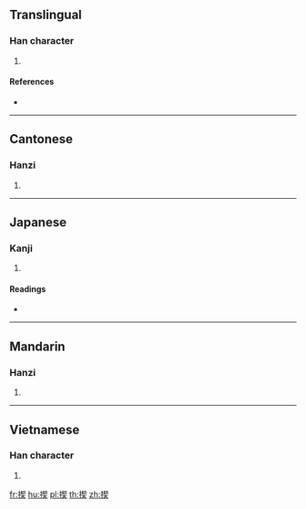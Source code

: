 {{character info/new}}
==Translingual==

===Han character===
{{Han char|rn=64|rad=手|as=09|sn=12|four=57034|canj=QQHK|ids=⿰扌契}}

# {{defn|Han|sort=手09}}

====References====
* {{Han ref|kx=0444.200|dkj=12404|hdz=31911.030|uh=63F3|ud=25587|bh=D95B|bd=55643}}

----

==Cantonese==

===Hanzi===
{{yue-hanzi|jyut=[[se2]], [[sip3]], [[sit3]]|y=se2, sip3, sit3}}

# {{defn|lang=yue|sort=手09}}

----

==Japanese==

===Kanji===
{{ja-kanji|grade=|rs=手09}}

# {{defn|lang=ja|sort=手09}}

====Readings====
* {{ja-readings|on=[[せつ]] (setsu), [[せち]] (sechi), [[けつ]] (ketsu), [[けち]] (kechi), [[かつ]] (katsu)|kun=ちぎり (chigiri)}}

----

==Mandarin==

===Hanzi===
{{cmn-hanzi|pin=[[xiē]] ([[xie1]]), [[jiá]] ([[jia2]]), [[xié]] ([[xie2]]), [[xiè]] ([[xie4]])|wg=hsieh<sup>1</sup>, chia<sup>2</sup>, hsieh<sup>2</sup>, hsieh<sup>4</sup>}}

# {{defn|lang=cmn|sort=手09}}

----

==Vietnamese==

===Han character===
{{vi-hantu|rs=手09|khế}}

# {{defn|lang=vi|sort=手09}}

[[fr:揳]]
[[hu:揳]]
[[pl:揳]]
[[th:揳]]
[[zh:揳]]